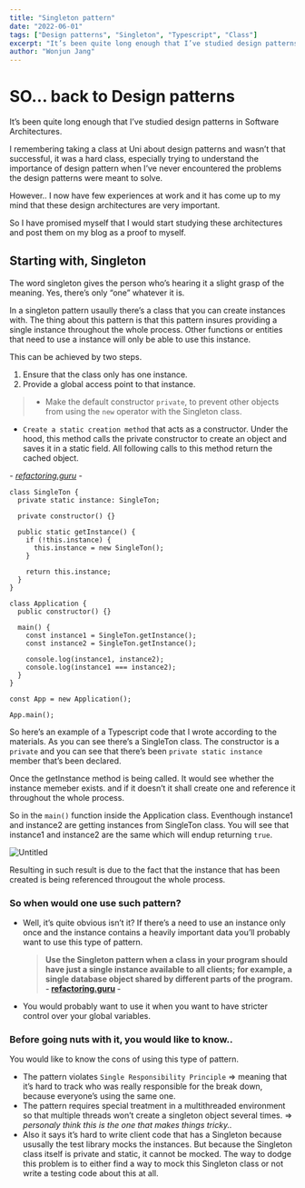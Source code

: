 ```yaml
---
title: "Singleton pattern"
date: "2022-06-01"
tags: ["Design patterns", "Singleton", "Typescript", "Class"]
excerpt: "It’s been quite long enough that I’ve studied design patterns in Software Architectures. I remembering taking a class at Uni about design patterns and wasn’t that successful, it was a hard class, especially trying to understand the importance of design pattern when I’ve never encountered the problems the design patterns were meant to solve. However.. I now have few experiences at work and it has come up to my mind that these design architectures are very important."
author: "Wonjun Jang"
---
```


# SO... back to Design patterns

It’s been quite long enough that I’ve studied design patterns in Software Architectures.

I remembering taking a class at Uni about design patterns and wasn’t that successful, it was a hard class, especially trying to understand the importance of design pattern when I’ve never encountered the problems the design patterns were meant to solve.

However.. I now have few experiences at work and it has come up to my mind that these design architectures are very important.

So I have promised myself that I would start studying these architectures and post them on my blog as a proof to myself.

## Starting with, Singleton

The word singleton gives the person who’s hearing it a slight grasp of the meaning. Yes, there’s only “one” whatever it is.

In a singleton pattern usaully there’s a class that you can create instances with. The thing about this pattern is that this pattern insures providing a single instance throughout the whole process. Other functions or entities that need to use a instance will only be able to use this instance.

This can be achieved by two steps.

1. Ensure that the class only has one instance.
2. Provide a global access point to that instance.

> - Make the default constructor `private`, to prevent other objects from using the `new` operator with the Singleton class.

- `Create a static creation method` that acts as a constructor. Under the hood, this method calls the private constructor to create an object and saves it in a static field. All following calls to this method return the cached object.

_- [refactoring.guru](http://refactoring.guru) -_

>

```tsx
class SingleTon {
  private static instance: SingleTon;

  private constructor() {}

  public static getInstance() {
    if (!this.instance) {
      this.instance = new SingleTon();
    }

    return this.instance;
  }
}

class Application {
  public constructor() {}

  main() {
    const instance1 = SingleTon.getInstance();
    const instance2 = SingleTon.getInstance();

    console.log(instance1, instance2);
    console.log(instance1 === instance2);
  }
}

const App = new Application();

App.main();
```

So here’s an example of a Typescript code that I wrote according to the materials. As you can see there’s a SingleTon class. The constructor is a `private` and you can see that there’s been `private static instance` member that’s been declared.

Once the getInstance method is being called. It would see whether the instance memeber exists. and if it doesn’t it shall create one and reference it throughout the whole process.

So in the `main()` function inside the Application class. Eventhough instance1 and instance2 are getting instances from SingleTon class. You will see that instance1 and instance2 are the same which will endup returning `true`.

![Untitled](https://s3-us-west-2.amazonaws.com/secure.notion-static.com/a274a6de-4106-4f36-873b-b863edd9aa38/Untitled.png)

Resulting in such result is due to the fact that the instance that has been created is being referenced througout the whole process.

### So when would one use such pattern?

- Well, it’s quite obvious isn’t it? If there’s a need to use an instance only once and the instance contains a heavily important data you’ll probably want to use this type of pattern.
  > **Use the Singleton pattern when a class in your program should have just a single instance available to all clients; for example, a single database object shared by different parts of the program. - [refactoring.guru](http://refactoring.guru) -**
- You would probably want to use it when you want to have stricter control over your global variables.

### Before going nuts with it, you would like to know..

You would like to know the cons of using this type of pattern.

- The pattern violates `Single Responsibility Principle` ⇒ meaning that it’s hard to track who was really responsible for the break down, because everyone’s using the same one.
- The pattern requires special treatment in a multithreaded environment so that multiple threads won’t create a singleton object several times. ⇒ _personaly think this is the one that makes things tricky.._
- Also it says it’s hard to write client code that has a Singleton because ususally the test library mocks the instances. But because the Singleton class itself is private and static, it cannot be mocked. The way to dodge this problem is to either find a way to mock this Singleton class or not write a testing code about this at all.
